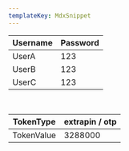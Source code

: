 ```yaml
---
templateKey: MdxSnippet
---
```



|Username|Password|
|--- |--- |
|UserA|123|
|UserB|123|
|UserC|123|

<br/>

|TokenType|extrapin / otp|
|--- |--- |
|TokenValue|3288000|
